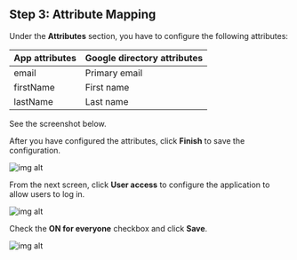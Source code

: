## Step 3: Attribute Mapping

Under the **Attributes** section, you have to configure the following attributes:

| App attributes | Google directory attributes |
| -------------- | --------------------------- |
| email          | Primary email               |
| firstName      | First name                  |
| lastName       | Last name                   |

See the screenshot below.

After you have configured the attributes, click **Finish** to save the configuration.

![img alt](/img/sso-providers/google/5.png)

From the next screen, click **User access** to configure the application to allow users to log in.

![img alt](/img/sso-providers/google/6.png)

Check the **ON for everyone** checkbox and click **Save**.

![img alt](/img/sso-providers/google/7.png)

<Footer />
